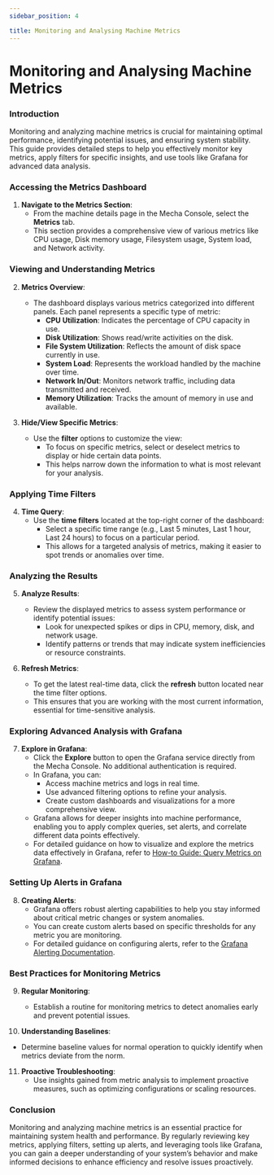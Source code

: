 ```yaml
---
sidebar_position: 4

title: Monitoring and Analysing Machine Metrics
---
```

# Monitoring and Analysing Machine Metrics

### **Introduction**
Monitoring and analyzing machine metrics is crucial for maintaining optimal performance, identifying potential issues, and ensuring system stability. This guide provides detailed steps to help you effectively monitor key metrics, apply filters for specific insights, and use tools like Grafana for advanced data analysis.

### **Accessing the Metrics Dashboard**

1. **Navigate to the Metrics Section**:
   - From the machine details page in the Mecha Console, select the **Metrics** tab.
   - This section provides a comprehensive view of various metrics like CPU usage, Disk memory usage, Filesystem usage, System load, and Network activity.

### **Viewing and Understanding Metrics**

2. **Metrics Overview**:
   - The dashboard displays various metrics categorized into different panels. Each panel represents a specific type of metric:
     - **CPU Utilization**: Indicates the percentage of CPU capacity in use.
     - **Disk Utilization**: Shows read/write activities on the disk.
     - **File System Utilization**: Reflects the amount of disk space currently in use.
     - **System Load**: Represents the workload handled by the machine over time.
     - **Network In/Out**: Monitors network traffic, including data transmitted and received.
     - **Memory Utilization**: Tracks the amount of memory in use and available.

3. **Hide/View Specific Metrics**:
   - Use the **filter** options to customize the view:
     - To focus on specific metrics, select or deselect metrics to display or hide certain data points.
     - This helps narrow down the information to what is most relevant for your analysis.

### **Applying Time Filters**

4. **Time Query**:
   - Use the **time filters** located at the top-right corner of the dashboard:
     - Select a specific time range (e.g., Last 5 minutes, Last 1 hour, Last 24 hours) to focus on a particular period.
     - This allows for a targeted analysis of metrics, making it easier to spot trends or anomalies over time.

### **Analyzing the Results**

5. **Analyze Results**:
   - Review the displayed metrics to assess system performance or identify potential issues:
     - Look for unexpected spikes or dips in CPU, memory, disk, and network usage.
     - Identify patterns or trends that may indicate system inefficiencies or resource constraints.

6. **Refresh Metrics**:
   - To get the latest real-time data, click the **refresh** button located near the time filter options.
   - This ensures that you are working with the most current information, essential for time-sensitive analysis.

### **Exploring Advanced Analysis with Grafana**

7. **Explore in Grafana**:
   - Click the **Explore** button to open the Grafana service directly from the Mecha Console. No additional authentication is required.
   - In Grafana, you can:
     - Access machine metrics and logs in real time.
     - Use advanced filtering options to refine your analysis.
     - Create custom dashboards and visualizations for a more comprehensive view.
   - Grafana allows for deeper insights into machine performance, enabling you to apply complex queries, set alerts, and correlate different data points effectively.
   - For detailed guidance on how to visualize and explore the metrics data effectively in Grafana, refer to [How-to Guide: Query Metrics on Grafana](https://mecha-docs.pages.dev/docs/mecha-cloud/console/how-to-guides/metrics-on-grafana).

### **Setting Up Alerts in Grafana**

8. **Creating Alerts**:
   - Grafana offers robust alerting capabilities to help you stay informed about critical metric changes or system anomalies.
   - You can create custom alerts based on specific thresholds for any metric you are monitoring. 
   - For detailed guidance on configuring alerts, refer to the [Grafana Alerting Documentation](https://grafana.com/docs/grafana/latest/alerting/).

### **Best Practices for Monitoring Metrics**

9. **Regular Monitoring**:
   - Establish a routine for monitoring metrics to detect anomalies early and prevent potential issues.

10. **Understanding Baselines**:
   - Determine baseline values for normal operation to quickly identify when metrics deviate from the norm.

11. **Proactive Troubleshooting**:
    - Use insights gained from metric analysis to implement proactive measures, such as optimizing configurations or scaling resources.

### **Conclusion**
Monitoring and analyzing machine metrics is an essential practice for maintaining system health and performance. By regularly reviewing key metrics, applying filters, setting up alerts, and leveraging tools like Grafana, you can gain a deeper understanding of your system’s behavior and make informed decisions to enhance efficiency and resolve issues proactively.
